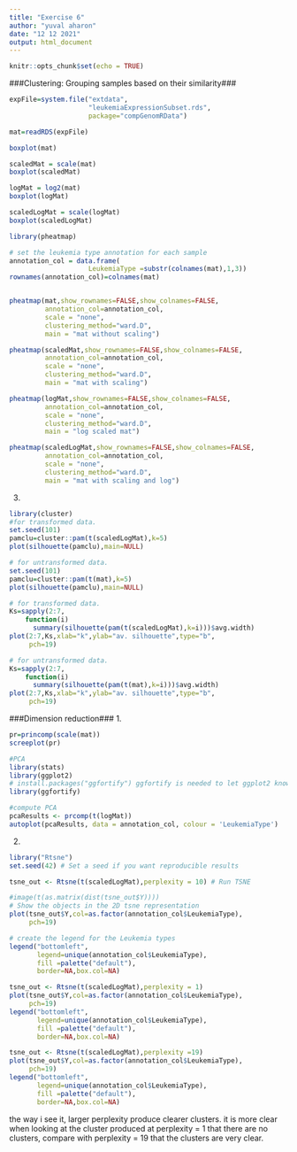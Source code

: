 ```yaml
---
title: "Exercise 6"
author: "yuval aharon"
date: "12 12 2021"
output: html_document
---
```


```r
knitr::opts_chunk$set(echo = TRUE)
```

###Clustering: Grouping samples based on their similarity###
```r
expFile=system.file("extdata",
                    "leukemiaExpressionSubset.rds",
                    package="compGenomRData")

mat=readRDS(expFile)
```

```r
boxplot(mat)

scaledMat = scale(mat)
boxplot(scaledMat)

logMat = log2(mat)
boxplot(logMat)

scaledLogMat = scale(logMat)
boxplot(scaledLogMat)

```

```r
library(pheatmap)

# set the leukemia type annotation for each sample
annotation_col = data.frame(
                    LeukemiaType =substr(colnames(mat),1,3))
rownames(annotation_col)=colnames(mat)


pheatmap(mat,show_rownames=FALSE,show_colnames=FALSE,
         annotation_col=annotation_col,
         scale = "none",
         clustering_method="ward.D",
         main = "mat without scaling")

pheatmap(scaledMat,show_rownames=FALSE,show_colnames=FALSE,
         annotation_col=annotation_col,
         scale = "none",
         clustering_method="ward.D",
         main = "mat with scaling")

pheatmap(logMat,show_rownames=FALSE,show_colnames=FALSE,
         annotation_col=annotation_col,
         scale = "none",
         clustering_method="ward.D",
         main = "log scaled mat")

pheatmap(scaledLogMat,show_rownames=FALSE,show_colnames=FALSE,
         annotation_col=annotation_col,
         scale = "none",
         clustering_method="ward.D",
         main = "mat with scaling and log")

```

3.
```r
library(cluster)
#for transformed data.
set.seed(101)
pamclu=cluster::pam(t(scaledLogMat),k=5)
plot(silhouette(pamclu),main=NULL)

# for untransformed data.
set.seed(101)
pamclu=cluster::pam(t(mat),k=5)
plot(silhouette(pamclu),main=NULL)

```

```r
# for transformed data.
Ks=sapply(2:7,
    function(i) 
      summary(silhouette(pam(t(scaledLogMat),k=i)))$avg.width)
plot(2:7,Ks,xlab="k",ylab="av. silhouette",type="b",
     pch=19)

# for untransformed data.
Ks=sapply(2:7,
    function(i) 
      summary(silhouette(pam(t(mat),k=i)))$avg.width)
plot(2:7,Ks,xlab="k",ylab="av. silhouette",type="b",
     pch=19)
```

###Dimension reduction###
1.
```r
pr=princomp(scale(mat))
screeplot(pr)

#PCA
library(stats)
library(ggplot2) 
# install.packages("ggfortify") ggfortify is needed to let ggplot2 know about PCA data structure.
library(ggfortify)

#compute PCA
pcaResults <- prcomp(t(logMat))
autoplot(pcaResults, data = annotation_col, colour = 'LeukemiaType')
```

2.
```r
library("Rtsne")
set.seed(42) # Set a seed if you want reproducible results

tsne_out <- Rtsne(t(scaledLogMat),perplexity = 10) # Run TSNE

#image(t(as.matrix(dist(tsne_out$Y))))
# Show the objects in the 2D tsne representation
plot(tsne_out$Y,col=as.factor(annotation_col$LeukemiaType),
     pch=19)

# create the legend for the Leukemia types
legend("bottomleft",
       legend=unique(annotation_col$LeukemiaType),
       fill =palette("default"),
       border=NA,box.col=NA)

tsne_out <- Rtsne(t(scaledLogMat),perplexity = 1) 
plot(tsne_out$Y,col=as.factor(annotation_col$LeukemiaType),
     pch=19)
legend("bottomleft",
       legend=unique(annotation_col$LeukemiaType),
       fill =palette("default"),
       border=NA,box.col=NA)

tsne_out <- Rtsne(t(scaledLogMat),perplexity =19) 
plot(tsne_out$Y,col=as.factor(annotation_col$LeukemiaType),
     pch=19)
legend("bottomleft",
       legend=unique(annotation_col$LeukemiaType),
       fill =palette("default"),
       border=NA,box.col=NA)
```
the way i see it, larger perplexity produce clearer clusters. it is more clear when looking at the cluster produced at  perplexity = 1 that there are no clusters, compare with  perplexity = 19 that the clusters are very clear.  
